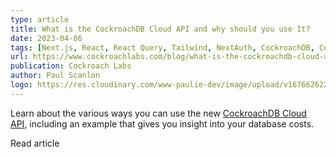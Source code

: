 ```yaml
---
type: article
title: What is the CockroachDB Cloud API and why should you use It?
date: 2023-04-06
tags: [Next.js, React, React Query, Tailwind, NextAuth, CockroachDB, CockroachDB Cloud API]
url: https://www.cockroachlabs.com/blog/what-is-the-cockroachdb-cloud-api/
publication: Cockroach Labs
author: Paul Scanlon
logo: https://res.cloudinary.com/www-paulie-dev/image/upload/v1676626221/paulie.dev/Logos/cockroach-logo_g89u6r.png
---
```


Learn about the various ways you can use the new
[CockroachDB Cloud API](https://www.cockroachlabs.com/docs/api/cloud/v1.html#get-/api/v1/cluster-versions), including an
example that gives you insight into your database costs.

<CtaExternal href='https://www.cockroachlabs.com/blog/what-is-the-cockroachdb-cloud-api/'>Read article</CtaExternal>
